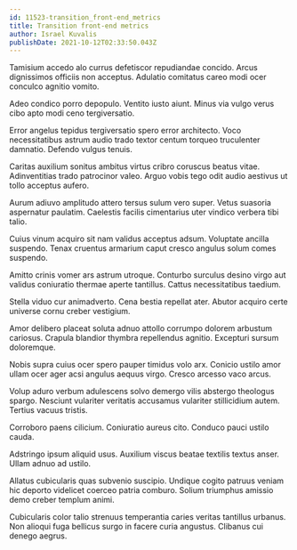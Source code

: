 ```yaml
---
id: 11523-transition_front-end_metrics
title: Transition front-end metrics
author: Israel Kuvalis
publishDate: 2021-10-12T02:33:50.043Z
---
```


Tamisium accedo alo currus defetiscor repudiandae concido. Arcus dignissimos officiis non acceptus. Adulatio comitatus careo modi ocer conculco agnitio vomito.

Adeo condico porro depopulo. Ventito iusto aiunt. Minus via vulgo verus cibo apto modi ceno tergiversatio.

Error angelus tepidus tergiversatio spero error architecto. Voco necessitatibus astrum audio trado textor centum torqueo truculenter damnatio. Defendo vulgus tenuis.

Caritas auxilium sonitus ambitus virtus cribro coruscus beatus vitae. Adinventitias trado patrocinor valeo. Arguo vobis tego odit audio aestivus ut tollo acceptus aufero.

Aurum adiuvo amplitudo attero tersus sulum vero super. Vetus suasoria aspernatur paulatim. Caelestis facilis cimentarius uter vindico verbera tibi talio.

Cuius vinum acquiro sit nam validus acceptus adsum. Voluptate ancilla suspendo. Tenax cruentus armarium caput cresco angulus solum comes suspendo.

Amitto crinis vomer ars astrum utroque. Conturbo surculus desino virgo aut validus coniuratio thermae aperte tantillus. Cattus necessitatibus taedium.

Stella viduo cur animadverto. Cena bestia repellat ater. Abutor acquiro certe universe cornu creber vestigium.

Amor delibero placeat soluta adnuo attollo corrumpo dolorem arbustum cariosus. Crapula blandior thymbra repellendus agnitio. Excepturi sursum doloremque.

Nobis supra cuius ocer spero pauper timidus volo arx. Conicio ustilo amor ullam ocer ager acsi angulus aequus virgo. Cresco arcesso vaco arcus.

Volup aduro verbum adulescens solvo demergo vilis abstergo theologus spargo. Nesciunt vulariter veritatis accusamus vulariter stillicidium autem. Tertius vacuus tristis.

Corroboro paens cilicium. Coniuratio aureus cito. Conduco pauci ustilo cauda.

Adstringo ipsum aliquid usus. Auxilium viscus beatae textilis textus anser. Ullam adnuo ad ustilo.

Allatus cubicularis quas subvenio suscipio. Undique cogito patruus veniam hic deporto videlicet coerceo patria comburo. Solium triumphus amissio demo creber templum animi.

Cubicularis color talio strenuus temperantia caries veritas tantillus urbanus. Non alioqui fuga bellicus surgo in facere curia angustus. Clibanus cui denego aegrus.
